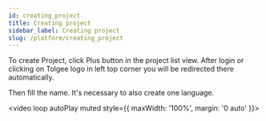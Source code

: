 ```yaml
---
id: creating_project
title: Creating project
sidebar_label: Creating project
slug: /platform/creating_project
---
```


To create Project, click Plus button in the project list view. After login or clicking on Tolgee logo in left top
corner you will be redirected there automatically.

Then fill the name. It's necessary to also create one language.

<video loop autoPlay muted style={{ maxWidth: '100%', margin: '0 auto' }}>
  <source src="/create_project.mov" />
</video>
